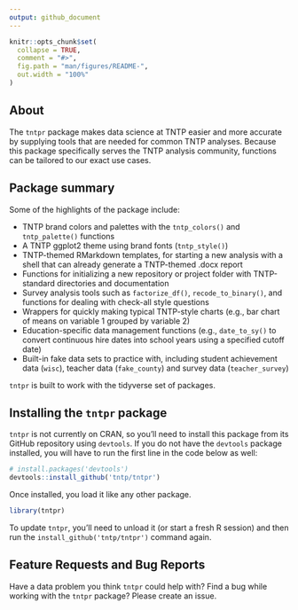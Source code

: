 ```yaml
---
output: github_document
---
```


<!-- README.md is generated from README.Rmd. Please edit that file -->

```r
knitr::opts_chunk$set(
  collapse = TRUE,
  comment = "#>",
  fig.path = "man/figures/README-",
  out.width = "100%"
)
```

<!-- [![Travis-CI Build
Status](https://travis-ci.org/tntp/tntpr.svg?branch=master)](https://travis-ci.org/tntp/tntpr) 

# tntpr <img src="man/figures/logo.png" align="right" />

Removed above - doesn't seem to link to anything?  -->

About
-----

The `tntpr` package makes data science at TNTP easier and more accurate
by supplying tools that are needed for common TNTP analyses. Because
this package specifically serves the TNTP analysis community, functions
can be tailored to our exact use cases.

Package summary
---------------

Some of the highlights of the package include:

-   TNTP brand colors and palettes with the `tntp_colors()` and 
    `tntp_palette()` functions
-   A TNTP ggplot2 theme using brand fonts (`tntp_style()`)
-   TNTP-themed RMarkdown templates, for starting a new analysis with a
    shell that can already generate a TNTP-themed .docx report
-   Functions for initializing a new repository or project folder with
    TNTP-standard directories and documentation
-   Survey analysis tools such as `factorize_df()`, `recode_to_binary()`,
    and functions for dealing with check-all style questions
-   Wrappers for quickly making typical TNTP-style charts (e.g., bar
    chart of means on variable 1 grouped by variable 2)
-   Education-specific data management functions (e.g., `date_to_sy()`
    to convert continuous hire dates into school years using a specified
    cutoff date)
-   Built-in fake data sets to practice with, including student achievement 
    data (`wisc`), teacher data (`fake_county`) and survey data 
    (`teacher_survey`)

`tntpr` is built to work with the tidyverse set of packages.

Installing the `tntpr` package
------------------------------

`tntpr` is not currently on CRAN, so you’ll need to install this package 
from its GitHub repository using `devtools`. If you do not have the 
`devtools` package installed, you will have to run the first line in the code 
below as well:

```r
# install.packages('devtools')
devtools::install_github('tntp/tntpr')
```

Once installed, you load it like any other package.

```r
library(tntpr)
```

To update `tntpr`, you'll need to unload it (or start a fresh R session) and 
then run the `install_github('tntp/tntpr')` command again.


Feature Requests and Bug Reports
--------------------------------

Have a data problem you think `tntpr` could help with? Find a bug while
working with the `tntpr` package? Please create an issue.
